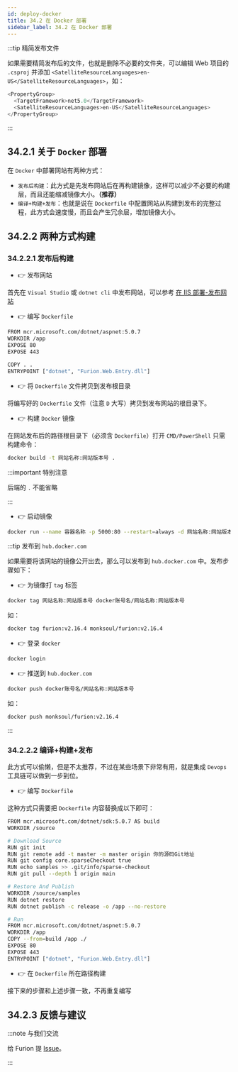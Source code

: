 ```yaml
---
id: deploy-docker
title: 34.2 在 Docker 部署
sidebar_label: 34.2 在 Docker 部署
---
```



:::tip 精简发布文件

如果需要精简发布后的文件，也就是删除不必要的文件夹，可以编辑 Web 项目的 `.csproj` 并添加 `<SatelliteResourceLanguages>en-US</SatelliteResourceLanguages>`，如：

```cs {3}
<PropertyGroup>
  <TargetFramework>net5.0</TargetFramework>
  <SatelliteResourceLanguages>en-US</SatelliteResourceLanguages>
</PropertyGroup>
```

:::

## 34.2.1 关于 `Docker` 部署

在 `Docker` 中部署网站有两种方式：

- `发布后构建`：此方式是先发布网站后在再构建镜像，这样可以减少不必要的构建层，而且还能缩减镜像大小。**（推荐）**
- `编译+构建+发布`：也就是说在 `Dockerfile` 中配置网站从构建到发布的完整过程，此方式会速度慢，而且会产生冗余层，增加镜像大小。

## 34.2.2 两种方式构建

### 34.2.2.1 发布后构建

- 👉 发布网站

首先在 `Visual Studio` 或 `dotnet cli` 中发布网站，可以参考 [在 IIS 部署-发布网站](deploy-iis#2611-发布网站)

- 👉 编写 `Dockerfile`

```bash
FROM mcr.microsoft.com/dotnet/aspnet:5.0.7
WORKDIR /app
EXPOSE 80
EXPOSE 443

COPY . .
ENTRYPOINT ["dotnet", "Furion.Web.Entry.dll"]
```

- 👉 将 `Dockerfile` 文件拷贝到发布根目录

将编写好的 `Dockerfile` 文件（注意 `D` 大写）拷贝到发布网站的根目录下。

- 👉 构建 `Docker` 镜像

在网站发布后的路径根目录下（必须含 `Dockerfile`）打开 `CMD/PowerShell` 只需构建命令：

```bash
docker build -t 网站名称:网站版本号 .
```

:::important 特别注意

后端的 `.` 不能省略

:::

- 👉 启动镜像

```bash
docker run --name 容器名称 -p 5000:80 --restart=always -d 网站名称:网站版本号
```

:::tip 发布到 `hub.docker.com`

如果需要将该网站的镜像公开出去，那么可以发布到 `hub.docker.com` 中。发布步骤如下：

- 👉 为镜像打 `tag` 标签

```bash
docker tag 网站名称:网站版本号 docker账号名/网站名称:网站版本号
```

如：

```bash
docker tag furion:v2.16.4 monksoul/furion:v2.16.4
```

- 👉 登录 `docker`

```bash
docker login
```

- 👉 推送到 `hub.docker.com`

```bash
docker push docker账号名/网站名称:网站版本号
```

如：

```bash
docker push monksoul/furion:v2.16.4
```

:::

### 34.2.2.2 编译+构建+发布

此方式可以偷懒，但是不太推荐，不过在某些场景下非常有用，就是集成 `Devops` 工具链可以做到一步到位。

- 👉 编写 `Dockerfile`

这种方式只需要把 `Dockerfile` 内容替换成以下即可：

```bash {6}
FROM mcr.microsoft.com/dotnet/sdk:5.0.7 AS build
WORKDIR /source

# Download Source
RUN git init
RUN git remote add -t master -m master origin 你的源码Git地址
RUN git config core.sparseCheckout true
RUN echo samples >> .git/info/sparse-checkout
RUN git pull --depth 1 origin main

# Restore And Publish
WORKDIR /source/samples
RUN dotnet restore
RUN dotnet publish -c release -o /app --no-restore

# Run
FROM mcr.microsoft.com/dotnet/aspnet:5.0.7
WORKDIR /app
COPY --from=build /app ./
EXPOSE 80
EXPOSE 443
ENTRYPOINT ["dotnet", "Furion.Web.Entry.dll"]
```

- 👉 在 `Dockerfile` 所在路径构建

接下来的步骤和上述步骤一致，不再重复编写

## 34.2.3 反馈与建议

:::note 与我们交流

给 Furion 提 [Issue](https://gitee.com/dotnetchina/Furion/issues/new?issue)。

:::
